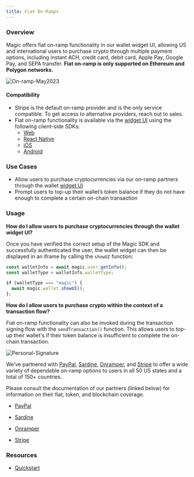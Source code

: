 ```yaml
---
title: Fiat On-Ramps
---
```


### Overview

Magic offers fiat on-ramp functionality in our wallet widget UI, allowing US and international users to purchase crypto through multiple payment options, including instant ACH, credit card, debit card, Apple Pay, Google Pay, and SEPA transfer. **Fiat on-ramp is only supported on Ethereum and Polygon networks.**

<Frame>
  <img src="/images/On-ramp-May2023.webp" alt="On-ramp-May2023" />
</Frame>

#### Compatibility

- Stripe is the default on-ramp provider and is the only service compatible. To get access to alternative providers, reach out to sales.
- Fiat on-ramp functionality is available via the [widget UI](/docs/embedded-wallet/wallets/customization/widget-ui) using the following client-side SDKs:
  - [Web](/docs/embedded-wallet/api/client-side-sdks/web)
  - [React Native](/docs/embedded-wallet/api/client-side-sdks/react-native)
  - [iOS](/docs/embedded-wallet/api/client-side-sdks/ios)
  - [Android](/docs/embedded-wallet/api/client-side-sdks/android)

### Use Cases

- Allow users to purchase cryptocurrencies via our on-ramp partners through the wallet [widget UI](/docs/embedded-wallet/wallets/customization/widget-ui)
- Prompt users to top-up their wallet’s token balance if they do not have enough to complete a certain on-chain transaction

### Usage

**How do I allow users to purchase cryptocurrencies through the wallet widget UI?**

Once you have verified the correct setup of the Magic SDK and successfully authenticated the user, the wallet widget can then be displayed in an iframe by calling the `showUI` function: ⁠ ⁠

```javascript JavaScript
const walletInfo = await magic.user.getInfo();
const walletType = walletInfo.walletType;

if (walletType === "magic") {
  await magic.wallet.showUI();
};
```

**How do I allow users to purchase crypto within the context of a transaction flow?**

Fiat on-ramp functionality can also be invoked during the transaction signing flow with the `sendTransaction()` function. This allows users to top-up their wallet's if their token balance is insufficient to complete the on-chain transaction.

<Frame>
  <img src="/images/Personal-Signature.webp" alt="Personal-Signature" />
</Frame>

We’ve partnered with [PayPal](https://www.paypal.com/), [Sardine](https://www.sardine.ai/), [Onramper](https://onramper.com/), and [Stripe](https://stripe.com/use-cases/crypto) to offer a wide variety of dependable on-ramp options to users in all 50 US states and a total of 150+ countries.

Please consult the documentation of our partners (linked below) for information on their fiat, token, and blockchain coverage.

- [PayPal](https://www.paypal.com/us/cshelp/article/paypal-cryptocurrency-faqs-help565)

- [Sardine](https://docs.sardine.ai/docs/integrate-payments/3xx61dwwr4is6-supported-tokens#supported-tokens)

- [Onramper](https://docs.onramper.com/docs/crypto-currencies)

- [Stripe](https://stripe.com/docs/crypto/overview#feature-set)

### Resources

- [Quickstart](/docs/home/quickstart)
